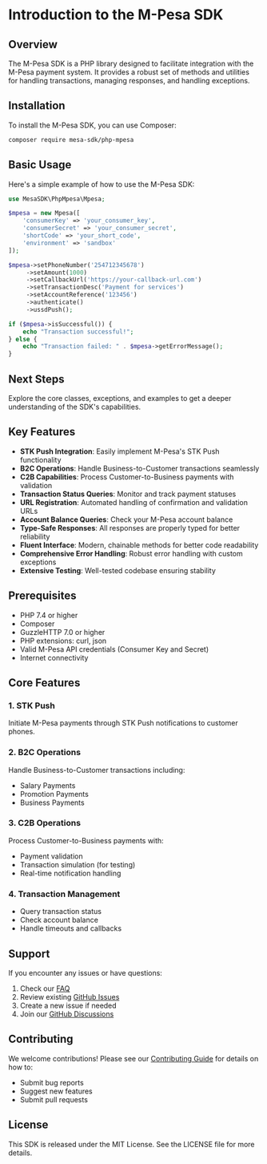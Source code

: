# Introduction to the M-Pesa SDK

## Overview

The M-Pesa SDK is a PHP library designed to facilitate integration with the M-Pesa payment system. It provides a robust set of methods and utilities for handling transactions, managing responses, and handling exceptions.

## Installation

To install the M-Pesa SDK, you can use Composer:

```bash
composer require mesa-sdk/php-mpesa
```

## Basic Usage

Here's a simple example of how to use the M-Pesa SDK:

```php
use MesaSDK\PhpMpesa\Mpesa;

$mpesa = new Mpesa([
    'consumerKey' => 'your_consumer_key',
    'consumerSecret' => 'your_consumer_secret',
    'shortCode' => 'your_short_code',
    'environment' => 'sandbox'
]);

$mpesa->setPhoneNumber('254712345678')
     ->setAmount(1000)
     ->setCallbackUrl('https://your-callback-url.com')
     ->setTransactionDesc('Payment for services')
     ->setAccountReference('123456')
     ->authenticate()
     ->ussdPush();

if ($mpesa->isSuccessful()) {
    echo "Transaction successful!";
} else {
    echo "Transaction failed: " . $mpesa->getErrorMessage();
}
```

## Next Steps

Explore the core classes, exceptions, and examples to get a deeper understanding of the SDK's capabilities.

## Key Features

- **STK Push Integration**: Easily implement M-Pesa's STK Push functionality
- **B2C Operations**: Handle Business-to-Customer transactions seamlessly
- **C2B Capabilities**: Process Customer-to-Business payments with validation
- **Transaction Status Queries**: Monitor and track payment statuses
- **URL Registration**: Automated handling of confirmation and validation URLs
- **Account Balance Queries**: Check your M-Pesa account balance
- **Type-Safe Responses**: All responses are properly typed for better reliability
- **Fluent Interface**: Modern, chainable methods for better code readability
- **Comprehensive Error Handling**: Robust error handling with custom exceptions
- **Extensive Testing**: Well-tested codebase ensuring stability

## Prerequisites

- PHP 7.4 or higher
- Composer
- GuzzleHTTP 7.0 or higher
- PHP extensions: curl, json
- Valid M-Pesa API credentials (Consumer Key and Secret)
- Internet connectivity

## Core Features

### 1. STK Push

Initiate M-Pesa payments through STK Push notifications to customer phones.

### 2. B2C Operations

Handle Business-to-Customer transactions including:

- Salary Payments
- Promotion Payments
- Business Payments

### 3. C2B Operations

Process Customer-to-Business payments with:

- Payment validation
- Transaction simulation (for testing)
- Real-time notification handling

### 4. Transaction Management

- Query transaction status
- Check account balance
- Handle timeouts and callbacks

## Support

If you encounter any issues or have questions:

1. Check our [FAQ](./faq.mdx)
2. Review existing [GitHub Issues](https://github.com/Mesele-shishay/PhpMpesaSDK/issues)
3. Create a new issue if needed
4. Join our [GitHub Discussions](https://github.com/Mesele-shishay/PhpMpesaSDK/discussions)

## Contributing

We welcome contributions! Please see our [Contributing Guide](./contributing.mdx) for details on how to:

- Submit bug reports
- Suggest new features
- Submit pull requests

## License

This SDK is released under the MIT License. See the LICENSE file for more details.
